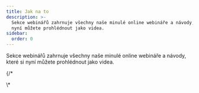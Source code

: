 ```yaml
---
title: Jak na to
description: >-
  Sekce webinářů zahrnuje všechny naše minulé online webináře a návody, které si
  nyní můžete prohlédnout jako videa.
sidebar:
  order: 0
---
```


Sekce webinářů zahrnuje všechny naše minulé online webináře a návody, které si nyní můžete prohlédnout jako videa.

<CloudinaryImage width="700" height="525" resize="scale" quality="best" alt="Již brzy" src="academy/webinars" errorImage="noimage_opaque_nyrtl0.png" />


{/\*<LinkCard title="Objevte skvělé nabídky" description="The guide gives you some tips on how to search for things to sell on Wink." href="/guides/discover-great-deals/" />


<LinkCard title="Tlačítko REZERVOVAT NYNÍ" description="This guide steps hotels through how to do the simplest integration with Wink with a 'Book Now' button." href="/guides/the-book-now-button/" />


<LinkCard title="Postřehy pro začátečníky" description="This guides shows you how to use analytics effectively from the perspective of a supplier and an affiliate." href="/guides/insight-for-dummies/" />


<LinkCard title="Integrace s TripPay" description="The guide gives you step-by-step instructions on how to do a full integration with TripPay as a travel company wishing to outsource the payment process." href="/guides/integrating-with-trip-pay/" />
\*

